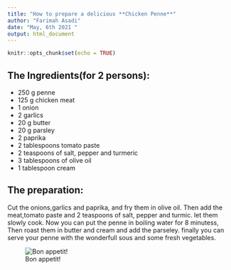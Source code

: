 ---
title: "How to prepare a delicious **Chicken Penne**"
author: "Farimah Asadi"
date: "May, 6th 2021 "
output: html_document
---

```{r setup, include=FALSE}
knitr::opts_chunk$set(echo = TRUE)
```
## The Ingredients(for 2 persons):


* $250$ g penne
* $125$ g chicken meat
* $1$ onion
* $2$ garlics
* $20$ g butter
* $20$ g parsley
* $2$ paprika
* $2$ tablespoons tomato paste
* $2$ teaspoons of salt, pepper and turmeric
* $3$ tablespoons of olive oil
* $1$ tablespoon cream

## The preparation:

Cut the onions,garlics and paprika, and fry them in olive oil. Then add the meat,tomato paste and 2 teaspoons of salt, pepper and turmic. let them slowly cook. Now you can put the penne in boiling water for 8 minutess, Then roast them in butter and cream and add the parseley. 
finally you can serve your penne with the wonderfull sous and some fresh vegetables.

![Bon appetit!](penne.JPG)
